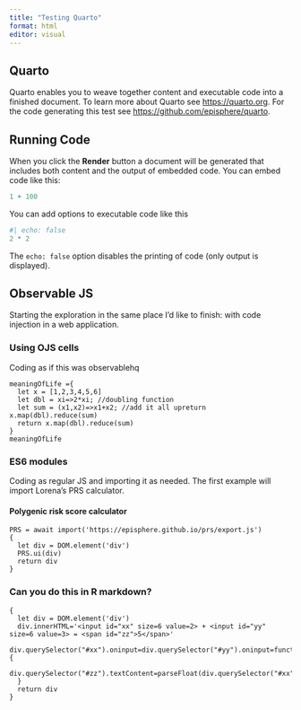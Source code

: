 ```yaml
---
title: "Testing Quarto"
format: html
editor: visual
---
```


## Quarto

Quarto enables you to weave together content and executable code into a finished document. To learn more about Quarto see <https://quarto.org>. For the code generating this test see <https://github.com/episphere/quarto>.

## Running Code

When you click the **Render** button a document will be generated that includes both content and the output of embedded code. You can embed code like this:

```r
1 + 100
```

You can add options to executable code like this

```r
#| echo: false
2 * 2
```

The `echo: false` option disables the printing of code (only output is displayed).

## Observable JS

Starting the exploration in the same place I'd like to finish: with code injection in a web application.

### Using OJS cells

Coding as if this was observablehq

```ojs
meaningOfLife ={
  let x = [1,2,3,4,5,6]
  let dbl = xi=>2*xi; //doubling function
  let sum = (x1,x2)=>x1+x2; //add it all upreturn x.map(dbl).reduce(sum)
  return x.map(dbl).reduce(sum)
}
meaningOfLife
```

### ES6 modules

Coding as regular JS and importing it as needed. The first example will import Lorena's PRS calculator.

#### Polygenic risk score calculator

```ojs
PRS = await import('https://episphere.github.io/prs/export.js')
{
  let div = DOM.element('div')
  PRS.ui(div)
  return div
}
```

### Can you do this in R markdown?

```ojs
{
  let div = DOM.element('div')
  div.innerHTML='<input id="xx" size=6 value=2> + <input id="yy" size=6 value=3> = <span id="zz">5</span>'
  div.querySelector("#xx").oninput=div.querySelector("#yy").oninput=function(){
    div.querySelector("#zz").textContent=parseFloat(div.querySelector("#xx").value)+parseFloat(div.querySelector("#yy").value)
  }
  return div
}

```
